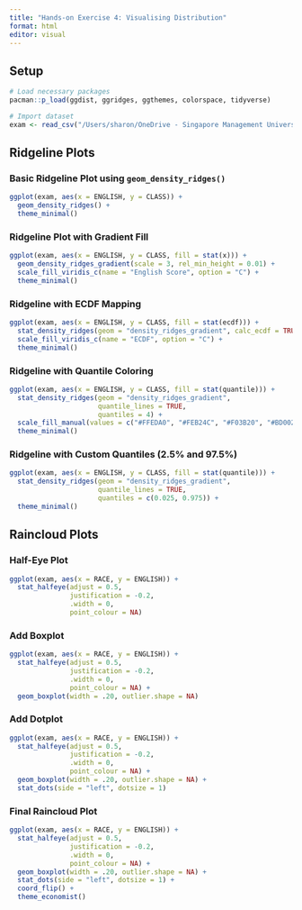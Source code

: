```yaml
---
title: "Hands-on Exercise 4: Visualising Distribution"
format: html
editor: visual
---
```


## Setup

```r
# Load necessary packages
pacman::p_load(ggdist, ggridges, ggthemes, colorspace, tidyverse)

# Import dataset
exam <- read_csv("/Users/sharon/OneDrive - Singapore Management University/isss608data/hands-on_exercise2/Exam_data.csv")
```

## Ridgeline Plots

### Basic Ridgeline Plot using `geom_density_ridges()`

```r
ggplot(exam, aes(x = ENGLISH, y = CLASS)) +
  geom_density_ridges() +
  theme_minimal()
```

### Ridgeline Plot with Gradient Fill

```r
ggplot(exam, aes(x = ENGLISH, y = CLASS, fill = stat(x))) +
  geom_density_ridges_gradient(scale = 3, rel_min_height = 0.01) +
  scale_fill_viridis_c(name = "English Score", option = "C") +
  theme_minimal()
```

### Ridgeline with ECDF Mapping

```r
ggplot(exam, aes(x = ENGLISH, y = CLASS, fill = stat(ecdf))) +
  stat_density_ridges(geom = "density_ridges_gradient", calc_ecdf = TRUE) +
  scale_fill_viridis_c(name = "ECDF", option = "C") +
  theme_minimal()
```

### Ridgeline with Quantile Coloring

```r
ggplot(exam, aes(x = ENGLISH, y = CLASS, fill = stat(quantile))) +
  stat_density_ridges(geom = "density_ridges_gradient",
                      quantile_lines = TRUE,
                      quantiles = 4) +
  scale_fill_manual(values = c("#FFEDA0", "#FEB24C", "#F03B20", "#BD0026")) +
  theme_minimal()
```

### Ridgeline with Custom Quantiles (2.5% and 97.5%)

```r
ggplot(exam, aes(x = ENGLISH, y = CLASS, fill = stat(quantile))) +
  stat_density_ridges(geom = "density_ridges_gradient",
                      quantile_lines = TRUE,
                      quantiles = c(0.025, 0.975)) +
  theme_minimal()
```

## Raincloud Plots

### Half-Eye Plot

```r
ggplot(exam, aes(x = RACE, y = ENGLISH)) +
  stat_halfeye(adjust = 0.5,
               justification = -0.2,
               .width = 0,
               point_colour = NA)
```

### Add Boxplot

```r
ggplot(exam, aes(x = RACE, y = ENGLISH)) +
  stat_halfeye(adjust = 0.5,
               justification = -0.2,
               .width = 0,
               point_colour = NA) +
  geom_boxplot(width = .20, outlier.shape = NA)
```

### Add Dotplot

```r
ggplot(exam, aes(x = RACE, y = ENGLISH)) +
  stat_halfeye(adjust = 0.5,
               justification = -0.2,
               .width = 0,
               point_colour = NA) +
  geom_boxplot(width = .20, outlier.shape = NA) +
  stat_dots(side = "left", dotsize = 1)
```

### Final Raincloud Plot

```r
ggplot(exam, aes(x = RACE, y = ENGLISH)) +
  stat_halfeye(adjust = 0.5,
               justification = -0.2,
               .width = 0,
               point_colour = NA) +
  geom_boxplot(width = .20, outlier.shape = NA) +
  stat_dots(side = "left", dotsize = 1) +
  coord_flip() +
  theme_economist()
```
